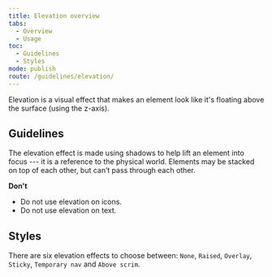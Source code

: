 ```yaml
---
title: Elevation overview
tabs:
  - Overview
  - Usage
toc:
  - Guidelines
  - Styles
mode: publish
route: /guidelines/elevation/
---
```


Elevation is a visual effect that makes an element look like it's floating above the surface (using the z-axis).

<!--One to two sentences as an introduction to the component-->

## Guidelines

<!--List how to use it, sizes, widths, grid interactions, color allowances -->

The elevation effect is made using shadows to help lift an element into focus --- it is a reference to the physical world. Elements may be stacked on top of each other, but can’t pass through each other.

**Don't**

<!--Bullet point list if needed -->

- Do not use elevation on icons.
- Do not use elevation on text.

## Styles

<!--One ### heading per frame in Figma, explaining each component in that frame. One 'content' section per variation if needed -->

There are six elevation effects to choose between: `None`, `Raised`, `Overlay`, `Sticky`, `Temporary nav` and `Above scrim`.

<FigmaImage
  url="https://www.figma.com/file/0TbIXrrObWj80Cf7KucKYFL0/Design-Tokens?node-id=239%3A2"
  alt="Figma design for elevation effects"
/>
